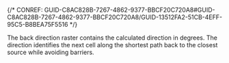 

{/* CONREF: GUID-C8AC828B-7267-4862-9377-BBCF20C720A8#GUID-C8AC828B-7267-4862-9377-BBCF20C720A8/GUID-13512FA2-51CB-4EFF-95C5-B8BEA75F5516  */}

The back direction raster contains the calculated direction in degrees. The direction identifies the next cell along the shortest path back to the closest source while avoiding barriers.
